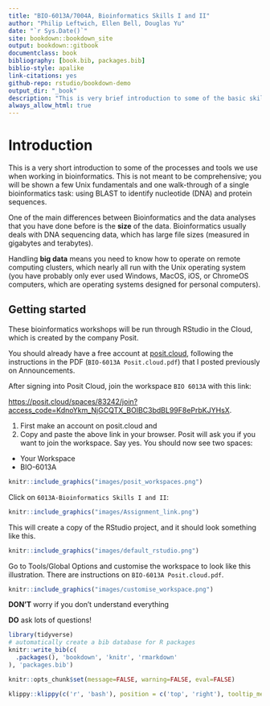 ```yaml
---
title: "BIO-6013A/7004A, Bioinformatics Skills I and II"
author: "Philip Leftwich, Ellen Bell, Douglas Yu"
date: "`r Sys.Date()`"
site: bookdown::bookdown_site
output: bookdown::gitbook
documentclass: book
bibliography: [book.bib, packages.bib]
biblio-style: apalike
link-citations: yes
github-repo: rstudio/bookdown-demo
output_dir: "_book"
description: "This is very brief introduction to some of the basic skills required to handling sequencing data for Bioinformatics"
always_allow_html: true
---
```


# Introduction

This is a very short introduction to some of the processes and tools we use when working in bioinformatics. This is not meant to be comprehensive; you will be shown a few Unix fundamentals and one walk-through of a single bioinformatics task:  using BLAST to identify nucleotide (DNA) and protein sequences.

One of the main differences between Bioinformatics and the data analyses that you have done before is the **size** of the data. Bioinformatics usually deals with DNA sequencing data, which has large file sizes (measured in gigabytes and terabytes).

Handling **big data** means you need to know how to operate on remote computing clusters, which nearly all run with the Unix operating system (you have probably only ever used Windows, MacOS, iOS, or ChromeOS computers, which are operating systems designed for personal computers).

## Getting started 

These bioinformatics workshops will be run through RStudio in the Cloud, which is created by the company Posit. 

You should already have a free account at [posit.cloud](https://posit.cloud/), following the instructions in the PDF (`BIO-6013A Posit.cloud.pdf`) that I posted previously on Announcements.

After signing into Posit Cloud, join the workspace `BIO 6013A` with this link:

[https://posit.cloud/spaces/83242/join?access_code=KdnoYkm_NjGCQTX_BOlBC3bdBL99F8ePrbKJYHsX](https://posit.cloud/spaces/83242/join?access_code=KdnoYkm_NjGCQTX_BOlBC3bdBL99F8ePrbKJYHsX).

1. First make an account on posit.cloud and 
2. Copy and paste the above link in your browser. Posit will ask you if you want to join the workspace. Say yes. You should now see two spaces:

* Your Workspace
* BIO-6013A

```r
knitr::include_graphics("images/posit_workspaces.png")
```

Click on `6013A-Bioinformatics Skills I and II`:

```r
knitr::include_graphics("images/Assignment_link.png")
```

This will create a copy of the RStudio project, and it should look something like this.

```r
knitr::include_graphics("images/default_rstudio.png")
```

Go to Tools/Global Options and customise the workspace to look like this illustration. There are instructions on `BIO-6013A Posit.cloud.pdf`. 

```r
knitr::include_graphics("images/customise_workspace.png")
```

**DON'T** worry if you don't understand everything

**DO** ask lots of questions!

```r
library(tidyverse)
# automatically create a bib database for R packages
knitr::write_bib(c(
  .packages(), 'bookdown', 'knitr', 'rmarkdown'
), 'packages.bib')

knitr::opts_chunk$set(message=FALSE, warning=FALSE, eval=FALSE)
```

```r
klippy::klippy(c('r', 'bash'), position = c('top', 'right'), tooltip_message = 'copy to clipboard', tooltip_success = 'Copied!')
```
